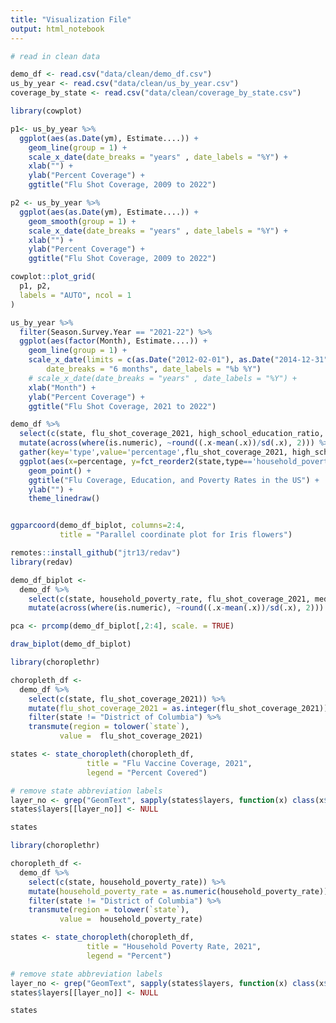 ```yaml
---
title: "Visualization File"
output: html_notebook
---
```


```r
# read in clean data

demo_df <- read.csv("data/clean/demo_df.csv")
us_by_year <- read.csv("data/clean/us_by_year.csv")
coverage_by_state <- read.csv("data/clean/coverage_by_state.csv")

```



```r
library(cowplot)

p1<- us_by_year %>%
  ggplot(aes(as.Date(ym), Estimate....)) +
    geom_line(group = 1) +
    scale_x_date(date_breaks = "years" , date_labels = "%Y") + 
    xlab("") + 
    ylab("Percent Coverage") +
    ggtitle("Flu Shot Coverage, 2009 to 2022")

p2 <- us_by_year %>%
  ggplot(aes(as.Date(ym), Estimate....)) +
    geom_smooth(group = 1) +
    scale_x_date(date_breaks = "years" , date_labels = "%Y") + 
    xlab("") + 
    ylab("Percent Coverage") +
    ggtitle("Flu Shot Coverage, 2009 to 2022")

cowplot::plot_grid(
  p1, p2,
  labels = "AUTO", ncol = 1
)

```
```r


us_by_year %>%
  filter(Season.Survey.Year == "2021-22") %>%
  ggplot(aes(factor(Month), Estimate....)) +
    geom_line(group = 1) +
    scale_x_date(limits = c(as.Date("2012-02-01"), as.Date("2014-12-31")),  
        date_breaks = "6 months", date_labels = "%b %Y") 
    # scale_x_date(date_breaks = "years" , date_labels = "%Y") + 
    xlab("Month") + 
    ylab("Percent Coverage") +
    ggtitle("Flu Shot Coverage, 2021 to 2022")


```


```r

demo_df %>%
  select(c(state, flu_shot_coverage_2021, high_school_education_ratio, household_poverty_rate)) %>%
  mutate(across(where(is.numeric), ~round((.x-mean(.x))/sd(.x), 2))) %>%
  gather(key='type',value='percentage',flu_shot_coverage_2021, high_school_education_ratio, household_poverty_rate) %>%
  ggplot(aes(x=percentage, y=fct_reorder2(state,type=='household_poverty_rate',percentage,.desc=FALSE), color = type)) +
    geom_point() +
    ggtitle("Flu Coverage, Education, and Poverty Rates in the US") +
    ylab("") +
    theme_linedraw()



```
```r


ggparcoord(demo_df_biplot, columns=2:4, 
           title = "Parallel coordinate plot for Iris flowers")

```

```r

remotes::install_github("jtr13/redav")
library(redav)

demo_df_biplot <-
  demo_df %>%
    select(c(state, household_poverty_rate, flu_shot_coverage_2021, median_household_income, high_school_education_ratio, elder_ratio, children_ratio)) %>%
    mutate(across(where(is.numeric), ~round((.x-mean(.x))/sd(.x), 2)))

pca <- prcomp(demo_df_biplot[,2:4], scale. = TRUE)

draw_biplot(demo_df_biplot)


```


```r

library(choroplethr)

choropleth_df <-
  demo_df %>%
    select(c(state, flu_shot_coverage_2021)) %>%
    mutate(flu_shot_coverage_2021 = as.integer(flu_shot_coverage_2021)) %>%
    filter(state != "District of Columbia") %>%
    transmute(region = tolower(`state`),
           value =  flu_shot_coverage_2021)

states <- state_choropleth(choropleth_df,
                 title = "Flu Vaccine Coverage, 2021",
                 legend = "Percent Covered")

# remove state abbreviation labels
layer_no <- grep("GeomText", sapply(states$layers, function(x) class(x$geom)[1]))
states$layers[[layer_no]] <- NULL

states

```


```r

library(choroplethr)

choropleth_df <-
  demo_df %>%
    select(c(state, household_poverty_rate)) %>%
    mutate(household_poverty_rate = as.numeric(household_poverty_rate)) %>%
    filter(state != "District of Columbia") %>%
    transmute(region = tolower(`state`),
           value =  household_poverty_rate)

states <- state_choropleth(choropleth_df,
                 title = "Household Poverty Rate, 2021",
                 legend = "Percent")

# remove state abbreviation labels
layer_no <- grep("GeomText", sapply(states$layers, function(x) class(x$geom)[1]))
states$layers[[layer_no]] <- NULL

states

```